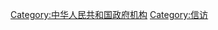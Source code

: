 {{Wikisourceshas|中华人民共和国宪法|信访条例}}
{{Catmore}}

[[Category:中华人民共和国政府机构|Category:中华人民共和国政府机构]]
[[Category:信访|Category:信访]]